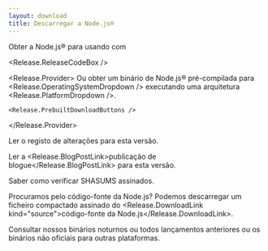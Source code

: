 ```yaml
---
layout: download
title: Descarregar a Node.js®
---
```


<section>
  Obter a Node.js® <Release.VersionDropdown /> para <Release.OperatingSystemDropdown /> usando <Release.InstallationMethodDropdown /> com <Release.PackageManagerDropdown />

<Release.ReleaseCodeBox />

  <Release.Provider>
    Ou obter um binário de Node.js® pré-compilada para <Release.OperatingSystemDropdown /> executando uma arquitetura <Release.PlatformDropdown />.

    <Release.PrebuiltDownloadButtons />

  </Release.Provider>
</section>

<section>
  Ler o <Release.ChangelogLink>registo de alterações</Release.ChangelogLink> para esta versão.

Ler a <Release.BlogPostLink>publicação de blogue</Release.BlogPostLink> para esta versão.

Saber como <LinkWithArrow href="https://github.com/nodejs/node#verifying-binaries">verificar</LinkWithArrow> SHASUMS assinados.

Procuramos pelo código-fonte da Node.js? Podemos descarregar um ficheiro compactado assinado do <Release.DownloadLink kind="source">código-fonte da Node.js</Release.DownloadLink>.

Consultar nossos binários <LinkWithArrow href="https://nodejs.org/download/nightly/">noturnos</LinkWithArrow> ou todos <LinkWithArrow href="https://nodejs.org/download/release/">lançamentos anteriores</LinkWithArrow> ou os binários <LinkWithArrow href="https://unofficial-builds.nodejs.org/download/">não oficiais</LinkWithArrow> para outras plataformas.

</section>

